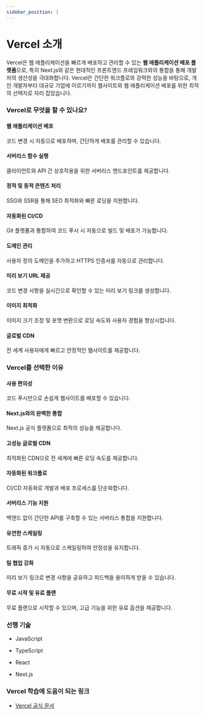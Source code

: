 ```yaml
---
sidebar_position: 1
---
```


# Vercel 소개

Vercel은 웹 애플리케이션을 빠르게 배포하고 관리할 수 있는 **웹 애플리케이션 배포 플랫폼**으로, 특히 Next.js와 같은 현대적인 프론트엔드 프레임워크와의 통합을 통해 개발자의 생산성을 극대화합니다. Vercel은 간단한 워크플로와 강력한 성능을 바탕으로, 개인 개발자부터 대규모 기업에 이르기까지 웹사이트와 웹 애플리케이션 배포를 위한 최적의 선택지로 자리 잡았습니다.

### Vercel로 무엇을 할 수 있나요?

#### 웹 애플리케이션 배포

코드 변경 시 자동으로 배포하며, 간단하게 배포를 관리할 수 있습니다.

#### 서버리스 함수 실행

클라이언트와 API 간 상호작용을 위한 서버리스 엔드포인트를 제공합니다.

#### 정적 및 동적 콘텐츠 처리

SSG와 SSR을 통해 SEO 최적화와 빠른 로딩을 지원합니다.

#### 자동화된 CI/CD

Git 플랫폼과 통합하여 코드 푸시 시 자동으로 빌드 및 배포가 가능합니다.

#### 도메인 관리

사용자 정의 도메인을 추가하고 HTTPS 인증서를 자동으로 관리합니다.

#### 미리 보기 URL 제공

코드 변경 사항을 실시간으로 확인할 수 있는 미리 보기 링크를 생성합니다.

#### 이미지 최적화

이미지 크기 조정 및 포맷 변환으로 로딩 속도와 사용자 경험을 향상시킵니다.

#### 글로벌 CDN

전 세계 사용자에게 빠르고 안정적인 웹사이트를 제공합니다.

### Vercel를 선택한 이유

#### 사용 편의성

코드 푸시만으로 손쉽게 웹사이트를 배포할 수 있습니다.

#### Next.js와의 완벽한 통합

Next.js 공식 플랫폼으로 최적의 성능을 제공합니다.

#### 고성능 글로벌 CDN

최적화된 CDN으로 전 세계에 빠른 로딩 속도를 제공합니다.

#### 자동화된 워크플로

CI/CD 자동화로 개발과 배포 프로세스를 단순화합니다.

#### 서버리스 기능 지원

백엔드 없이 간단한 API를 구축할 수 있는 서버리스 통합을 지원합니다.

#### 유연한 스케일링

트래픽 증가 시 자동으로 스케일링하여 안정성을 유지합니다.

#### 팀 협업 강화

미리 보기 링크로 변경 사항을 공유하고 피드백을 용이하게 받을 수 있습니다.

#### 무료 시작 및 유료 플랜

무료 플랜으로 시작할 수 있으며, 고급 기능을 위한 유료 옵션을 제공합니다.

### 선행 기술

- JavaScript

- TypeScript

- React

- Next.js

### Vercel 학습에 도움이 되는 링크

- [Vercel 공식 문서](https://vercel.com/docs)
